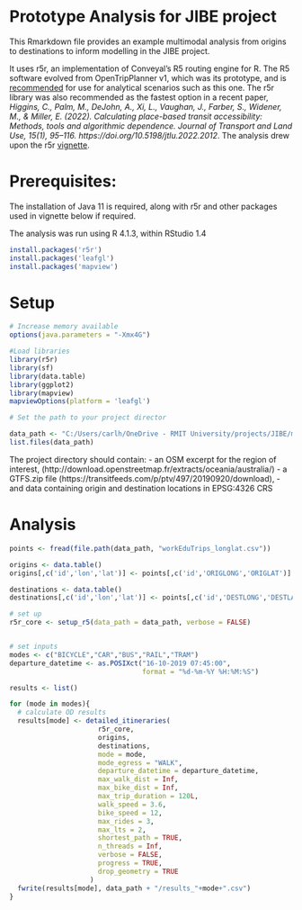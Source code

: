 # Prototype Analysis for JIBE project

This Rmarkdown file provides an example multimodal analysis from origins to destinations to inform modelling in the JIBE project.

It uses r5r, an implementation of Conveyal's R5 routing engine for R.  The R5 software evolved from OpenTripPlanner v1, which was its prototype, and is [recommended](http://docs.opentripplanner.org/en/latest/Version-Comparison/) for use for analytical scenarios such as this one. The r5r library was also recommended as the fastest option in a recent paper, *Higgins, C., Palm, M., DeJohn, A., Xi, L., Vaughan, J., Farber, S., Widener, M., & Miller, E. (2022). Calculating place-based transit accessibility: Methods, tools and algorithmic dependence. Journal of Transport and Land Use, 15(1), 95–116. https://doi.org/10.5198/jtlu.2022.2012*.  The analysis drew upon the r5r [vignette](https://cran.r-project.org/web/packages/r5r/vignettes/intro_to_r5r.html).

# Prerequisites:
The installation of Java 11 is required, along with r5r and other packages used in vignette below if required.

The analysis was run using R 4.1.3, within RStudio 1.4

```r
install.packages('r5r')
install.packages('leafgl')
install.packages('mapview')
```

# Setup
```r
# Increase memory available
options(java.parameters = "-Xmx4G")

#Load libraries
library(r5r)
library(sf)
library(data.table)
library(ggplot2)
library(mapview)
mapviewOptions(platform = 'leafgl')

# Set the path to your project director

data_path <- "C:/Users/carlh/OneDrive - RMIT University/projects/JIBE/multimodal_analysis_example"
list.files(data_path)
```
The project directory should contain:
- an OSM excerpt for the region of interest, (http://download.openstreetmap.fr/extracts/oceania/australia/)
- a GTFS.zip file (https://transitfeeds.com/p/ptv/497/20190920/download), 
- and data containing origin and destination locations in EPSG:4326 CRS


# Analysis
```r
points <- fread(file.path(data_path, "workEduTrips_longlat.csv"))

origins <- data.table()
origins[,c('id','lon','lat')] <- points[,c('id','ORIGLONG','ORIGLAT')]

destinations <- data.table()
destinations[,c('id','lon','lat')] <- points[,c('id','DESTLONG','DESTLAT')]

# set up
r5r_core <- setup_r5(data_path = data_path, verbose = FALSE)


# set inputs
modes <- c("BICYCLE","CAR","BUS","RAIL","TRAM")
departure_datetime <- as.POSIXct("16-10-2019 07:45:00",
                                 format = "%d-%m-%Y %H:%M:%S")

results <- list()

for (mode in modes){
  # calculate OD results
  results[mode] <- detailed_itineraries(  
                      r5r_core,
                      origins,
                      destinations,
                      mode = mode,
                      mode_egress = "WALK",
                      departure_datetime = departure_datetime,
                      max_walk_dist = Inf,
                      max_bike_dist = Inf,
                      max_trip_duration = 120L,
                      walk_speed = 3.6,
                      bike_speed = 12,
                      max_rides = 3,
                      max_lts = 2,
                      shortest_path = TRUE,
                      n_threads = Inf,
                      verbose = FALSE,
                      progress = TRUE,
                      drop_geometry = TRUE
                    )
  fwrite(results[mode], data_path + "/results_"+mode+".csv")
}
```
